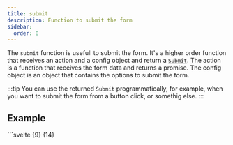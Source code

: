 ```yaml
---
title: submit
description: Function to submit the form
sidebar:
  order: 8
---
```



The `submit` function is usefull to submit the form. It's a higher order function that receives an action and a config object and return a [`Submit`](/reference/#submit). The action is a function that receives the form data and returns a promise. The config object is an object that contains the options to submit the form.

:::tip
You can use the returned `Submit` programmatically, for example, when you want to submit the form from a button click, or somethig else.
:::

## Example

<Tabs>
  <TabItem label="Submit using form element">
    ```svelte {9} {14}
    <script lang="ts">
      import { faviform } from '@tuentyfaiv/svelte-form';

      const form = faviform<Data>({
        // ...config
      });
      const { submit } = $form;

      const onSubmit = submit(async (data) => {
        // ...submit logic
      });
    </script>

    <form on:submit|preventDefault={onSubmit}>
      <!-- ...fields -->
      <button type="submit">Submit</button>
    </form>
    ```
  </TabItem>
  <TabItem label="Submit without form element">
    ```svelte {9} {14}
    <script lang="ts">
      import { faviform } from '@tuentyfaiv/svelte-form';

      const form = faviform<Data>({
        // ...config
      });
      const { submit } = $form;

      const onSubmit = submit(async (data) => {
        // ...submit logic
      });
    </script>

    <button on:click={() => onSubmit()}>Submit</button>
    ```
  </TabItem>
</Tabs>

